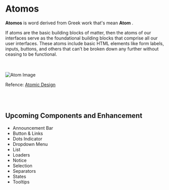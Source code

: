 
<Meta title="Components/Atomos/Overview" />

# Atomos

<p>
  <strong>Atomos</strong> is word derived from Greek work that's mean <strong>
    Atom
  </strong> . 

  If atoms are the basic building blocks of matter, then the atoms of our interfaces serve as the foundational building blocks that comprise all our user interfaces. These atoms include basic HTML elements like form labels, inputs, buttons, and others that can’t be broken down any further without ceasing to be functional.
</p>

<br />
<br />

<div style={{ display: 'flex', flexDirection: 'column', justifyContent: 'center', alignItems: 'center' }}>
  <img src={AtomImg} alt="Atom Image" />

  <p>
    Refence: <a href="https://atomicdesign.bradfrost.com/chapter-2/">Atomic Design</a>
  </p>
</div>
<br />
<br />

## Upcoming Components and Enhancement

<ul>
  <li>Announcement Bar</li>
  <li>Button & Links</li>
  <li>Dots Indicator</li>
  <li>Dropdown Menu</li>
  <li>List</li>
  <li>Loaders</li>
  <li>Notice</li>
  <li>Selection</li>
  <li>Separators</li>
  <li>States</li>
  <li>Tooltips</li>
</ul>

